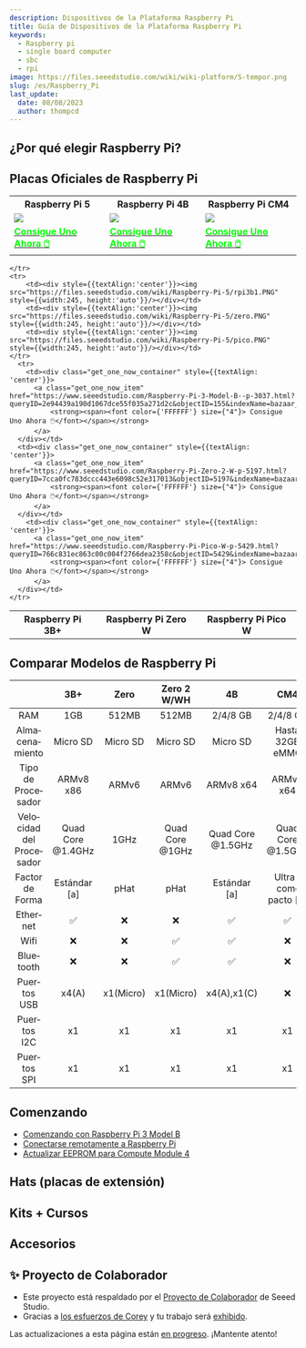 ```yaml
---
description: Dispositivos de la Plataforma Raspberry Pi
title: Guía de Dispositivos de la Plataforma Raspberry Pi
keywords:
  - Raspberry pi
  - single board computer
  - sbc
  - rpi
image: https://files.seeedstudio.com/wiki/wiki-platform/S-tempor.png
slug: /es/Raspberry_Pi
last_update:
  date: 08/08/2023
  author: thompcd
---
```



<HeroSection lang="es" />

## ¿Por qué elegir Raspberry Pi?
<FamilyValueSection lang="es" />

## Placas Oficiales de Raspberry Pi

<div class="table-center">
  <table align="center">
    <tr>
        <th>Raspberry Pi 5</th>
        <th>Raspberry Pi 4B</th>
        <th>Raspberry Pi CM4 </th>
    </tr>
    <tr>
        <td><div style={{textAlign:'center'}}><img src="https://files.seeedstudio.com/wiki/Raspberry-Pi-5/PI_5_HERO.png" style={{width:245, height:'auto'}}/></div></td>
        <td><div style={{textAlign:'center'}}><img src="https://files.seeedstudio.com/wiki/Raspberry-Pi-5/Rpi4.PNG" style={{width:245, height:'auto'}}/></div></td>
        <td><div style={{textAlign:'center'}}><img src="https://files.seeedstudio.com/wiki/Raspberry-Pi-5/rpicm4.PNG" style={{width:245, height:'auto'}}/></div></td>
    </tr>
      <tr>
        <td><div class="get_one_now_container" style={{textAlign: 'center'}}>
          <a class="get_one_now_item" href="https://www.seeedstudio.com/Raspberry-Pi-5-8GB-p-5810.html?queryID=4c4d10c552d06c2fff559be44393d2c2&objectID=5810&indexName=bazaar_retailer_products">
              <strong><span><font color={'FFFFFF'} size={"4"}> Consigue Uno Ahora 🖱️</font></span></strong>
          </a>
      </div></td>
        <td><div class="get_one_now_container" style={{textAlign: 'center'}}>
          <a class="get_one_now_item" href="https://www.seeedstudio.com/Raspberry-Pi-4-Computer-Model-B-8GB-p-4595.html?queryID=83ec53ef0888ac5e7b624cbab04bda83&objectID=4595&indexName=bazaar_retailer_products">
              <strong><span><font color={'FFFFFF'} size={"4"}> Consigue Uno Ahora 🖱️</font></span></strong>
          </a>
      </div></td>
      <td><div class="get_one_now_container" style={{textAlign: 'center'}}>
          <a class="get_one_now_item" href="https://www.seeedstudio.com/Raspberry-Pi-Compute-Module-CM4108032-p-5220.html">
              <strong><span><font color={'FFFFFF'} size={"4"}> Consigue Uno Ahora 🖱️</font></span></strong>
          </a>
      </div></td>
    </tr>
  </table>

<div class="table-center">
  <table align="center">
    <tr>
        <th>Raspberry Pi 3B+</th>
        <th>Raspberry Pi Zero W</th>
        <th>Raspberry Pi Pico W</th>
        
    </tr>
    <tr>
        <td><div style={{textAlign:'center'}}><img src="https://files.seeedstudio.com/wiki/Raspberry-Pi-5/rpi3b1.PNG" style={{width:245, height:'auto'}}/></div></td>
        <td><div style={{textAlign:'center'}}><img src="https://files.seeedstudio.com/wiki/Raspberry-Pi-5/zero.PNG" style={{width:245, height:'auto'}}/></div></td>
        <td><div style={{textAlign:'center'}}><img src="https://files.seeedstudio.com/wiki/Raspberry-Pi-5/pico.PNG" style={{width:245, height:'auto'}}/></div></td>
    </tr>
      <tr>
        <td><div class="get_one_now_container" style={{textAlign: 'center'}}>
          <a class="get_one_now_item" href="https://www.seeedstudio.com/Raspberry-Pi-3-Model-B--p-3037.html?queryID=2e94439a190d1067dce55f035a271d2c&objectID=155&indexName=bazaar_retailer_products">
              <strong><span><font color={'FFFFFF'} size={"4"}> Consigue Uno Ahora 🖱️</font></span></strong>
          </a>
      </div></td>
      <td><div class="get_one_now_container" style={{textAlign: 'center'}}>
          <a class="get_one_now_item" href="https://www.seeedstudio.com/Raspberry-Pi-Zero-2-W-p-5197.html?queryID=7cca0fc783dccc443e6098c52e317013&objectID=5197&indexName=bazaar_retailer_products">
              <strong><span><font color={'FFFFFF'} size={"4"}> Consigue Uno Ahora 🖱️</font></span></strong>
          </a>
      </div></td>
        <td><div class="get_one_now_container" style={{textAlign: 'center'}}>
          <a class="get_one_now_item" href="https://www.seeedstudio.com/Raspberry-Pi-Pico-W-p-5429.html?queryID=766c831ec863c00c004f2766dea2358c&objectID=5429&indexName=bazaar_retailer_products">
              <strong><span><font color={'FFFFFF'} size={"4"}> Consigue Uno Ahora 🖱️</font></span></strong>
          </a>
      </div></td>
    </tr>
  </table>

</div>

</div>


## Comparar Modelos de Raspberry Pi
|               | 3B+           |   Zero      |   Zero 2 W/WH     |   4B          |   CM4     | Pico | Pico WH |   5          |
|   :---:       | :---:         |   :---:     |   :---:         |   :---:       |   :---:   | :---: | :---: |:---: |
|   RAM         |1GB          |512MB          |512MB          |2/4/8 GB       |2/4/8 GB   | 264 KB |264 KB |4/8 GB |
|   Almacenamiento     |Micro SD          |Micro SD          |Micro SD          |Micro SD      |Hasta 32GB eMMC   | 2 MB |2 MB |Micro SD |
|   Tipo de Procesador     |ARMv8 x86       |ARMv6         |ARMv6        |ARMv8 x64     |ARMv8 x64 |ARM M0+ |ARM M0+ |ARMv8 x64  |
| Velocidad del Procesador | Quad Core @1.4GHz  |1GHz |Quad Core @1GHz |Quad Core @1.5GHz|Quad Core @1.5GHz|Dual Core @133MHz|Dual Core @133MHz|Quad Core @2.4Hz|
| Factor de Forma   | Estándar [a]    |pHat |pHat |Estándar [a] | Ultra-compacto [c] |SOM de Orificio Pasante |SOM de Orificio Pasante |Estándar [a]|
|Ethernet   |✅|❌|❌|✅|✅|❌|❌|✅|
|Wifi       |❌|❌|✅|✅|❌|❌|✅|✅|
|Bluetooth  |❌|❌|✅|✅|❌|❌|✅|✅|
|Puertos USB|x4(A)|x1(Micro)|x1(Micro)|x4(A),x1(C)|❌|x1(Micro)|x1(Micro)|x4(A),x1(C)|
|Puertos I2C|x1|x1|x1|x1|x1|x1|x2|x1|
|Puertos SPI|x1|x1|x1|x1|x1|x1|x2|x1|

## Comenzando

- [Comenzando con Raspberry Pi 3 Model B](https://wiki.seeedstudio.com/es/Getting_Started_with_Arduino/)
- [Conectarse remotamente a Raspberry Pi](https://wiki.seeedstudio.com/es/remote_connect/)
- [Actualizar EEPROM para Compute Module 4](https://wiki.seeedstudio.com/es/Raspberry_pi_CM4_update_eeprom/)

## Hats (placas de extensión)
<HatSection lang="es" />

## Kits + Cursos
<KitSection lang="es" />

## Accesorios
<AccessorySection lang="es" />

## ✨ Proyecto de Colaborador

- Este proyecto está respaldado por el [Proyecto de Colaborador](https://github.com/orgs/Seeed-Studio/projects/6/views/1?pane=issue&itemId=30957479) de Seeed Studio.
- Gracias a [los esfuerzos de Corey](https://github.com/orgs/Seeed-Studio/projects/6/views/1?pane=issue&itemId=33963820) y tu trabajo será [exhibido](https://wiki.seeedstudio.com/es/Honorary-Contributors/).

Las actualizaciones a esta página están <a href="https://github.com/orgs/Seeed-Studio/projects/6?pane=issue&itemId=30495963">en progreso</a>. ¡Mantente atento!